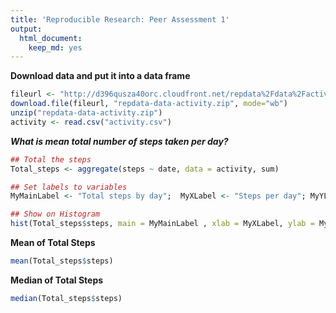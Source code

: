 ```yaml
---
title: 'Reproducible Research: Peer Assessment 1'
output:
  html_document:
    keep_md: yes
---
```




**Download data and put it into a data frame** 


```r
fileurl <- "http://d396qusza40orc.cloudfront.net/repdata%2Fdata%2Factivity.zip"
download.file(fileurl, "repdata-data-activity.zip", mode="wb")
unzip("repdata-data-activity.zip")
activity <- read.csv("activity.csv")

```
***What is mean total number of steps taken per day?***

```r
## Total the steps
Total_steps <- aggregate(steps ~ date, data = activity, sum)

## Set labels to variables
MyMainLabel <- "Total steps by day";  MyXLabel <- "Steps per day"; MyYLabel <- "Number of times"

## Show on Histogram
hist(Total_steps$steps, main = MyMainLabel , xlab = MyXLabel, ylab = MyYLabel,col="green")
```


**Mean of Total Steps** 

```r
mean(Total_steps$steps)
```

**Median of Total Steps** 

```r
median(Total_steps$steps)
```

